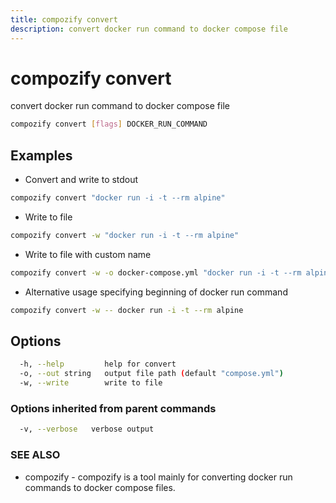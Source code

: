 ```yaml
---
title: compozify convert
description: convert docker run command to docker compose file
---
```


# compozify convert

convert docker run command to docker compose file

```bash
compozify convert [flags] DOCKER_RUN_COMMAND
```

## Examples

- Convert and write to stdout

```bash
compozify convert "docker run -i -t --rm alpine"
```

- Write to file

```bash
compozify convert -w "docker run -i -t --rm alpine"
```

- Write to file with custom name

```bash
compozify convert -w -o docker-compose.yml "docker run -i -t --rm alpine"
```

- Alternative usage specifying beginning of docker run command

```bash
compozify convert -w -- docker run -i -t --rm alpine
```

## Options

```bash
  -h, --help         help for convert
  -o, --out string   output file path (default "compose.yml")
  -w, --write        write to file
```

### Options inherited from parent commands

```bash
  -v, --verbose   verbose output
```

### SEE ALSO

- <Link href="/docs/commands/compozify">compozify</Link> - compozify is a tool mainly for converting docker run commands
  to docker compose files.
